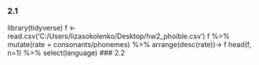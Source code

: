 ### 2.1
library(tidyverse)
f <- read.csv('C:/Users/lizasokolenko/Desktop/hw2_phoible.csv')
f %>% 
  mutate(rate = consonants/phonemes) %>% 
  arrange(desc(rate))-> f
head(f, n=1) %>% 
  select(language)
### 2.2


